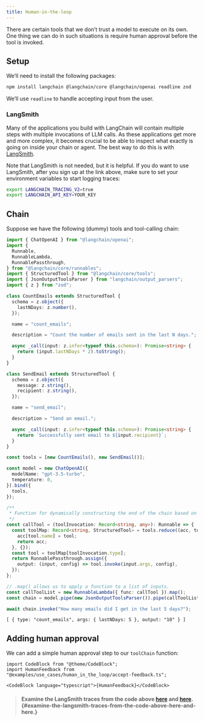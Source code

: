 ```yaml
---
title: Human-in-the-loop
---
```


There are certain tools that we don’t trust a model to execute on its
own. One thing we can do in such situations is require human approval
before the tool is invoked.

## Setup

We’ll need to install the following packages:

```bash
npm install langchain @langchain/core @langchain/openai readline zod
```

We’ll use `readline` to handle accepting input from the user.

### LangSmith

Many of the applications you build with LangChain will contain multiple
steps with multiple invocations of LLM calls. As these applications get
more and more complex, it becomes crucial to be able to inspect what
exactly is going on inside your chain or agent. The best way to do this
is with [LangSmith](https://smith.langchain.com/).

Note that LangSmith is not needed, but it is helpful. If you do want to
use LangSmith, after you sign up at the link above, make sure to set
your environment variables to start logging traces:

```bash
export LANGCHAIN_TRACING_V2=true
export LANGCHAIN_API_KEY=YOUR_KEY
```

## Chain

Suppose we have the following (dummy) tools and tool-calling chain:

```typescript
import { ChatOpenAI } from "@langchain/openai";
import {
  Runnable,
  RunnableLambda,
  RunnablePassthrough,
} from "@langchain/core/runnables";
import { StructuredTool } from "@langchain/core/tools";
import { JsonOutputToolsParser } from "langchain/output_parsers";
import { z } from "zod";

class CountEmails extends StructuredTool {
  schema = z.object({
    lastNDays: z.number(),
  });

  name = "count_emails";

  description = "Count the number of emails sent in the last N days.";

  async _call(input: z.infer<typeof this.schema>): Promise<string> {
    return (input.lastNDays * 2).toString();
  }
}

class SendEmail extends StructuredTool {
  schema = z.object({
    message: z.string(),
    recipient: z.string(),
  });

  name = "send_email";

  description = "Send an email.";

  async _call(input: z.infer<typeof this.schema>): Promise<string> {
    return `Successfully sent email to ${input.recipient}`;
  }
}

const tools = [new CountEmails(), new SendEmail()];
```

```typescript
const model = new ChatOpenAI({
  modelName: "gpt-3.5-turbo",
  temperature: 0,
}).bind({
  tools,
});

/**
 * Function for dynamically constructing the end of the chain based on the model-selected tool.
 */
const callTool = (toolInvocation: Record<string, any>): Runnable => {
  const toolMap: Record<string, StructuredTool> = tools.reduce((acc, tool) => {
    acc[tool.name] = tool;
    return acc;
  }, {});
  const tool = toolMap[toolInvocation.type];
  return RunnablePassthrough.assign({
    output: (input, config) => tool.invoke(input.args, config),
  });
};
```

```typescript
// .map() allows us to apply a function to a list of inputs.
const callToolList = new RunnableLambda({ func: callTool }).map();
const chain = model.pipe(new JsonOutputToolsParser()).pipe(callToolList);
```

```typescript
await chain.invoke("How many emails did I get in the last 5 days?");
```

```text
[ { type: "count_emails", args: { lastNDays: 5 }, output: "10" } ]
```

## Adding human approval

We can add a simple human approval step to our `toolChain` function:

```mdx-code-block
import CodeBlock from "@theme/CodeBlock";
import HumanFeedback from "@examples/use_cases/human_in_the_loop/accept-feedback.ts";

<CodeBlock language="typescript">{HumanFeedback}</CodeBlock>
```

> #### Examine the LangSmith traces from the code above [here](https://smith.langchain.com/public/aac711ff-b1a1-4fd7-a298-0f20909259b6/r) and [here](https://smith.langchain.com/public/7b35ee77-b369-4b95-af4f-b83510f9a93b/r). {#examine-the-langsmith-traces-from-the-code-above-here-and-here.}
